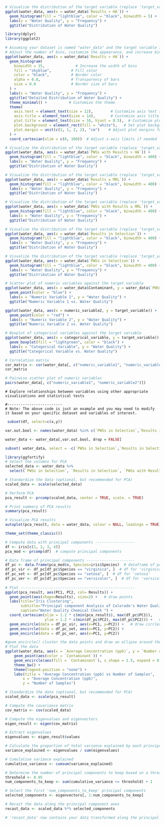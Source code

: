 

```r
# Visualize the distribution of the target variable (replace 'target_variable' with the actual name)
ggplot(water_data, aes(x = water_data$`Results > HA`)) +
  geom_histogram(fill = "lightblue", color = "black", binwidth = 5) +
  labs(x = "Water Quality", y = "Frequency") +
  ggtitle("Distribution of Water Quality")
```
```r
library(dplyr)
library(ggplot2)

# Assuming your dataset is named "water_data" and the target variable is "actual_target_variable_name"
# Adjust the number of bins, customize the appearance, and increase bin width and plot size
ggplot(water_data, aes(x = water_data$`Results > HA`)) +
  geom_histogram(
    binwidth = 15,              # Increase the width of bins
    fill = "skyblue",         # Fill color
    color = "black",          # Border color
    alpha = 0.8,              # Transparency of bars
    size = 0.8                # Border size of bars
  ) +
  labs(x = "Water Quality", y = "Frequency") +
  ggtitle("Detailed Distribution of Water Quality") +
  theme_minimal() +          # Customize the theme
  theme(
    axis.text = element_text(size = 12),        # Customize axis text size
    axis.title = element_text(size = 14),       # Customize axis title size
    plot.title = element_text(size = 16, hjust = 0.5),  # Customize plot title size and alignment
    plot.background = element_rect(fill = "white"),   # Set plot background color
    plot.margin = unit(c(1, 1, 2, 2), "cm")    # Adjust plot margins for larger size
  ) +
  coord_cartesian(xlim = c(0, 100))  # Adjust x-axis limits if needed


```




```r
# Visualize the distribution of the target variable (replace 'target_variable' with the actual name)
ggplot(water_data, aes(x = water_data$`PWSs with Results > HA`)) +
  geom_histogram(fill = "lightblue", color = "black", binwidth = 400) +
  labs(x = "Water Quality", y = "Frequency") +
  ggtitle("Distribution of Water Quality")
```

```r
# Visualize the distribution of the target variable (replace 'target_variable' with the actual name)
ggplot(water_data, aes(x = water_data$`Results ≥ MRL`)) +
  geom_histogram(fill = "lightblue", color = "black", binwidth = 400) +
  labs(x = "Water Quality", y = "Frequency") +
  ggtitle("Distribution of Water Quality")
```

```r
# Visualize the distribution of the target variable (replace 'target_variable' with the actual name)
ggplot(water_data, aes(x = water_data$`PWSs with Results ≥ MRL`)) +
  geom_histogram(fill = "lightblue", color = "black", binwidth = 400) +
  labs(x = "Water Quality", y = "Frequency") +
  ggtitle("Distribution of Water Quality")
```

```r
# Visualize the distribution of the target variable (replace 'target_variable' with the actual name)
ggplot(water_data, aes(x = water_data$`Results in Selection`)) +
  geom_histogram(fill = "lightblue", color = "black", binwidth = 400) +
  labs(x = "Water Quality", y = "Frequency") +
  ggtitle("Distribution of Water Quality")

```

```r
# Visualize the distribution of the target variable (replace 'target_variable' with the actual name)
ggplot(water_data, aes(x = water_data$`PWSs in Selection`)) +
  geom_histogram(fill = "lightblue", color = "black", binwidth = 400) +
  labs(x = "Water Quality", y = "Frequency") +
  ggtitle("Distribution of Water Quality")
```



```r
# Scatter plot of numeric variables against the target variable
ggplot(water_data, aes(x = water_data$Contaminant, y = water_data$`PWSs with Results ≥ MRL`)) +
  geom_point(color = "blue") +
  labs(x = "Numeric Variable 1", y = "Water Quality") +
  ggtitle("Numeric Variable 1 vs. Water Quality")
```

```r
ggplot(water_data, aes(x = numeric_variable2, y = target_variable)) +
  geom_point(color = "red") +
  labs(x = "Numeric Variable 2", y = "Water Quality") +
  ggtitle("Numeric Variable 2 vs. Water Quality")
```

```r
# Boxplot of categorical variables against the target variable
ggplot(water_data, aes(x = categorical_variable, y = target_variable)) +
  geom_boxplot(fill = "lightgreen", color = "black") +
  labs(x = "Categorical Variable", y = "Water Quality") +
  ggtitle("Categorical Variable vs. Water Quality")
```

```r
# Correlation matrix
cor_matrix <- cor(water_data[, c("numeric_variable1", "numeric_variable2")])
cor_matrix
```

```r
# Pairwise scatter plot of numeric variables
pairs(water_data[, c("numeric_variable1", "numeric_variable2")])
```

```
# Explore relationships between variables using other appropriate visualizations and statistical tests

#-------------------------
# Note: The above code is just an example and you may need to modify it based on your specific dataset and variables of interest.
```

```r
 subset(df, select=c(x,y))
```

```r
var.out.bool <- names(water_data) %in% c(`PWSs in Selection`,`Results in Selection`)
```

```r
water_data <- water_data[,var.out.bool, drop = FALSE]
```

```r
subset( water_data, select = -c(`PWSs in Selection`,`Results in Selection`) ) 
```

```r
library(ggfortify) 
# Select the columns for PCA
selected_data <- water_data %>%
  select(`PWSs in Selection`, `Results in Selection`, `PWSs with Results ≥ MRL`)

# Standardize the data (optional, but recommended for PCA)
scaled_data <- scale(selected_data)

# Perform PCA
pca_result <- prcomp(scaled_data, center = TRUE, scale. = TRUE)

# Print summary of PCA results
summary(pca_result)

# Visualize PCA results
autoplot(pca_result, data = water_data, colour = NULL, loadings = TRUE)


```
```r
theme_set(theme_classic())

# Compute data with principal components ------------------
df <- iris[c(1, 2, 3, 4)]
pca_mod <- prcomp(df)  # compute principal components

# Data frame of principal components ----------------------
df_pc <- data.frame(pca_mod$x, Species=iris$Species)  # dataframe of principal components
df_pc_vir <- df_pc[df_pc$Species == "virginica", ]  # df for 'virginica'
df_pc_set <- df_pc[df_pc$Species == "setosa", ]  # df for 'setosa'
df_pc_ver <- df_pc[df_pc$Species == "versicolor", ]  # df for 'versicolor'
 
# Plot ----------------------------------------------------
ggplot(pca_result, aes(PC1, PC2, col= Results)) + 
  geom_point(aes(shape=Results), size=2) +   # draw points
  labs(title="Iris Clustering", 
       subtitle="Principal component Analysis of Colorado's Water Quality",
       caption="Water Quality Chemical Check ") + 
  coord_cartesian(xlim = 1.2 * c(min(pca_result$), max(df_pc$PC1)), 
                  ylim = 1.2 * c(min(df_pc$PC2), max(df_pc$PC2))) +   # change axis limits
  geom_encircle(data = df_pc_vir, aes(x=PC1, y=PC2)) +   # draw circles
  geom_encircle(data = df_pc_set, aes(x=PC1, y=PC2)) + 
  geom_encircle(data = df_pc_ver, aes(x=PC1, y=PC2))
```




```r
#geom_encircle() cluster the data points and draw an ellipse around the cluster
# Plot the data
ggplot(water_data, aes(x = `Average Concentration (ppb)`, y = `Number of Samples`)) +
    geom_point(aes(color = `Contaminant`)) +
    geom_encircle(aes(fill = `Contaminant`), s_shape = 1.5, expand = 0.08, color = "black", alpha = 0.2) +
    theme_bw() +
    theme(legend.position = "none") +
    labs(title = "Average Concentration (ppb) vs Number of Samples",
        x = "Average Concentration (ppb)",
        y = "Number of Samples")
```

```r
# Standardize the data (optional, but recommended for PCA)
scaled_data <- scale(pca_result)

# Compute the covariance matrix
cov_matrix <- cov(scaled_data)

# Compute the eigenvalues and eigenvectors
eigen_result <- eigen(cov_matrix)

# Extract eigenvalues
eigenvalues <- eigen_result$values

# Calculate the proportion of total variance explained by each principal component
variance_explained <- eigenvalues / sum(eigenvalues)

# Cumulative variance explained
cumulative_variance <- cumsum(variance_explained)

# Determine the number of principal components to keep based on a threshold (e.g., 95% variance)
threshold <- 0.95
num_components_to_keep <- sum(cumulative_variance <= threshold) + 1

# Select the first 'num_components_to_keep' principal components
selected_components <- eigenvectors[, 1:num_components_to_keep]

# Recast the data along the principal component axes
recast_data <- scaled_data %*% selected_components

# 'recast_data' now contains your data transformed along the principal component axes

```